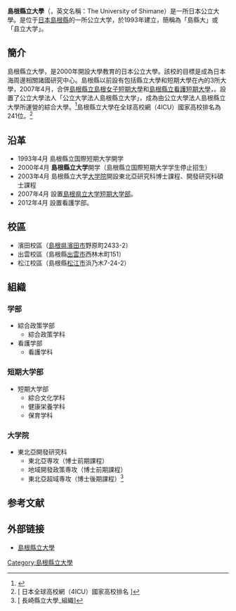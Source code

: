 {{Infobox university
|name        = 島根縣立大學
|EnglishName =  The University of Shimane
|native_name = {{lang|ja|島根県立大学}}
|image       = 
|caption     = 
|motto       = 
|established =  1993年
|closed      = 
|re-established =  
|anniversary = 
|type        = 公立
|president   = 
|faculty     = 
|staff       = 
|students    = 
|undergrad   = 
|postgrad    = 
|doctoral    = 
|alumni      = 
|address     = {{日本}}[[島根縣|島根縣]][[濱田市|濱田市]]野原町2433-2
|area        = 
|campus      =	
|affiliations= 
|zip         = 
|telephone   =  
|nickname    = 島縣大
|athlete     = 
|conference  = 
|website     = {{URL|http://www.u-shimane.ac.jp/}}
|logo        = 
}}
'''島根縣立大學'''（{{jpn|j='''島根県立大学'''|hg=しまねけんりつだいがく}}，英文名稱：The University of Shimane）是一所日本公立大學。是位于[[日本|日本]][[島根縣|島根縣]]的一所公立大学，於1993年建立，簡稱為「島縣大」或「县立大学」。

==簡介==
島根縣立大學，是2000年開設大學教育的日本公立大學。該校的目標是成為日本海周邊相關諸國研究中心。島根縣以前設有包括縣立大學和短期大學在內的3所大學，2007年4月，合併[[島根縣立島根女子短期大學|島根縣立島根女子短期大學]]和[[島根縣立看護短期大學|島根縣立看護短期大學]]，。設置了公立大學法人「公立大学法人島根縣立大学」，成為由公立大學法人島根縣立大學所運營的綜合大學。<ref>{{Cite web |url=http://liuxue.eastday.com/SchoolDetail-2698.html |title=長崎縣立大學大學簡介 {{zh-cn}} |access-date=2016-09-22 |archive-url=https://web.archive.org/web/20170113231840/http://liuxue.eastday.com/SchoolDetail-2698.html |archive-date=2017-01-13 |dead-url=yes }}</ref>島根縣立大學在全球高校網（4ICU）國家高校排名為241位。<ref>[{{Cite web |url=http://www.4icu.org/reviews/11435.htm |title=日本全球高校網（4ICU）國家高校排名 {{en}}  |access-date=2016-09-21 |archive-date=2018-05-06 |archive-url=https://web.archive.org/web/20180506091146/http://www.4icu.org/reviews/11435.htm |dead-url=no }} 日本全球高校網（4ICU）國家高校排名 {{en}} ]</ref>
== 沿革 ==
*1993年4月 島根縣立国際短期大学開学 
*2000年4月 '''島根縣立大学'''開学（島根縣立国際短期大学学生停止招生） 
*2003年4月 島根縣立大学[[大学院|大学院]]開設東北亞研究科博士課程、開發研究科碩士課程
*2007年4月 設置[[島根県立大学短期大学部|島根県立大学短期大学部]]。
*2012年4月 設置看護学部。
==校區==
*濱田校區（[[島根県|島根県]][[濱田市|濱田市]]野原町2433-2）
*出雲校區（島根縣[[出雲市|出雲市]]西林木町151）
*松江校區（島根縣[[松江市|松江市]]浜乃木7-24-2）
== 組織 ==
===学部===
* 綜合政策学部
** 綜合政策学科
* 看護学部
** 看護学科
===短期大学部===
* 短期大学部
** 綜合文化学科
** 健康栄養学科
** 保育学科
===大学院===
* 東北亞開發研究科
** 東北亞専攻（博士前期課程）
** 地域開發政策専攻（博士前期課程）
** 東北亞超域専攻（博士後期課程）<ref>[{{Cite web |url=http://www.u-shimane.ac.jp/department/ |title=長崎縣立大學_組織{{ja}} |access-date=2016-09-21 |archive-date=2020-09-29 |archive-url=https://web.archive.org/web/20200929132816/http://www.u-shimane.ac.jp/department/ |dead-url=no }} 長崎縣立大學_組織{{ja}}]</ref>
==参考文献==
{{reflist}}

== 外部链接 ==
*[http://www.u-shimane.ac.jp/ 島根縣立大學] {{Wayback|url=http://www.u-shimane.ac.jp/ |date=20201020225112 }}{{ja}}

{{Portal|大學|Nuvola apps file-manager.png}}

{{日本公立大学}}
{{Authority control}}

[[Category:島根縣立大學|Category:島根縣立大學]]